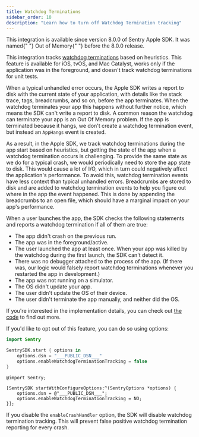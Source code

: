 ```yaml
---
title: Watchdog Terminations
sidebar_order: 10
description: "Learn how to turn off Watchdog Termination tracking"
---
```


<Note>
  This integration is available since version 8.0.0 of Sentry Apple SDK. It was
  named{" "}
  <PlatformLink to="/configuration/out-of-memory/">Out of Memory</PlatformLink>{" "}
  before the 8.0.0 release.
</Note>

This integration tracks [watchdog terminations](https://developer.apple.com/documentation/xcode/addressing-watchdog-terminations) based on heuristics. This feature is available for iOS, tvOS, and Mac Catalyst, works only if the application was in the foreground, and doesn't track watchdog terminations for unit tests.

When a typical unhandled error occurs, the Apple SDK writes a report to disk with the current state of your application, with details like the stack trace, tags, breadcrumbs, and so on, before the app terminates. When the watchdog terminates your app this happens without further notice, which means the SDK can't write a report to disk. A common reason the watchdog can terminate your app is an Out Of Memory problem. If the app is terminated because it hangs, we don't create a watchdog termination event, but instead an `AppHangs` event is created.

As a result, in the Apple SDK, we track watchdog terminations during the app start based on heuristics, but getting the state of the app when a watchdog termination occurs is challenging. To provide the same state as we do for a typical crash, we would periodically need to store the app state to disk. This would cause a lot of I/O, which in turn could negatively affect the application's performance. To avoid this, watchdog termination events have less context than typical unhandled errors. Breadcrumbs are stored to disk and are added to watchdog termination events to help you figure out where in the app the event happened. This is done by appending the breadcrumbs to an open file, which should have a marginal impact on your app's performance.

When a user launches the app, the SDK checks the following statements and reports a watchdog termination if all of them are true:

- The app didn't crash on the previous run.
- The app was in the foreground/active.
- The user launched the app at least once. When your app was killed by the watchdog during the first launch, the SDK can't detect it.
- There was no debugger attached to the process of the app. (If there was, our logic would falsely report watchdog terminations whenever you restarted the app in development.)
- The app was not running on a simulator.
- The OS didn't update your app.
- The user didn't update the OS of their device.
- The user didn't terminate the app manually, and neither did the OS.

If you're interested in the implementation details, you can check out [the code](https://github.com/getsentry/sentry-cocoa/blob/main/Sources/Sentry/SentryWatchdogTerminationLogic.m) to find out more.

If you'd like to opt out of this feature, you can do so using options:

```swift {tabTitle:Swift}
import Sentry

SentrySDK.start { options in
    options.dsn = "___PUBLIC_DSN___"
    options.enableWatchdogTerminationTracking = false
}
```

```objc {tabTitle:Objective-C}
@import Sentry;

[SentrySDK startWithConfigureOptions:^(SentryOptions *options) {
    options.dsn = @"___PUBLIC_DSN___";
    options.enableWatchdogTerminationTracking = NO;
}];
```

If you disable the `enableCrashHandler` option, the SDK will disable watchdog termination tracking. This will prevent false positive watchdog termination reporting for every crash.
